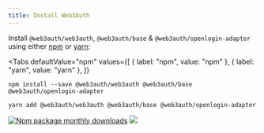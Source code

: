 ```yaml
---
title: Install Web3Auth
---
```



Install `@web3auth/web3auth`, `@web3auth/base` & `@web3auth/openlogin-adapter` using either [npm](https://www.npmjs.com/package/@web3auth/web3auth) or
[yarn](https://yarnpkg.com/package/@web3auth/web3auth):

<Tabs
  defaultValue="npm"
  values={[
    { label: "npm", value: "npm" },
    { label: "yarn", value: "yarn" },
  ]}
>
<TabItem value="npm">

```shell
npm install --save @web3auth/web3auth @web3auth/base @web3auth/openlogin-adapter
```

</TabItem>

<TabItem value="yarn">

```shell
yarn add @web3auth/web3auth @web3auth/base @web3auth/openlogin-adapter
```

</TabItem>

</Tabs>

[![Npm package monthly downloads](https://badgen.net/npm/dm/@web3auth/web3auth)](https://www.npmjs.com/package/@web3auth/web3auth)
[![](https://data.jsdelivr.com/v1/package/npm/@web3auth/web3auth/badge)](https://www.jsdelivr.com/package/npm/@web3auth/web3auth)
